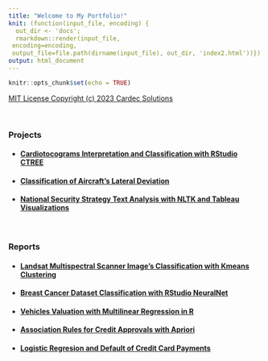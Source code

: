 ```yaml
---
title: "Welcome to My Portfolio!"
knit: (function(input_file, encoding) {
  out_dir <- 'docs';
  rmarkdown::render(input_file,
 encoding=encoding,
 output_file=file.path(dirname(input_file), out_dir, 'index2.html'))})
output: html_document
---
```

```r
knitr::opts_chunk$set(echo = TRUE)
```

[MIT License Copyright (c) 2023 Cardec Solutions]("docs/MIT LICENSE.pdf")

<br/>

### Projects

- #### [Cardiotocograms Interpretation and Classification with RStudio CTREE]("CTREE/CTREE_RMarkdown.html")

- #### [Classification of Aircraft's Lateral Deviation]("reports/ClassificationACFTLateralDeviation.pdf")

- #### [National Security Strategy Text Analysis with NLTK and Tableau Visualizations]("text_analysis/README.html")

<br/>

### Reports
  
- #### [Landsat Multispectral Scanner Image's Classification with Kmeans Clustering]("reports/Unsupervised%20Learning%20w%20Kmeans.pdf")

- #### [Breast Cancer Dataset Classification with RStudio NeuralNet]("reports/Neural%20Networks%20in%20R.pdf")

- #### [Vehicles Valuation with Multilinear Regression in R]("reports/Multiple%20Linear%20Regression.pdf")

- #### [Association Rules for Credit Approvals with Apriori]("reports/Association%20w%20Apriori.pdf")

- #### [Logistic Regresion and Default of Credit Card Payments]("reports/Logistic%20Regression.pdf") 

